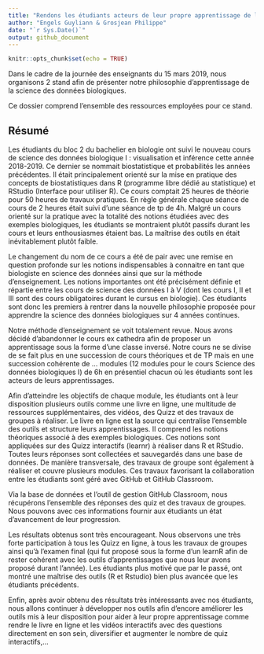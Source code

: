 ```yaml
---
title: "Rendons les étudiants acteurs de leur propre apprentissage de la science des données biologiques."
author: "Engels Guyliann & Grosjean Philippe"
date: "`r Sys.Date()`"
output: github_document
---
```


```r
knitr::opts_chunk$set(echo = TRUE)
```

Dans le cadre de la journée des enseignants du 15 mars 2019, nous organisons 2 stand afin de présenter notre philosophie d'apprentissage de la science des données biologiques.

Ce dossier comprend l'ensemble des ressources employées pour ce stand.

## Résumé

Les étudiants du bloc 2 du bachelier en biologie  ont suivi le nouveau cours de science des données biologique I : visualisation et inférence cette année 2018-2019. Ce dernier se nommait biostatistique et probabilités les années précédentes. Il était principalement orienté sur la mise en pratique des concepts de biostatistiques dans R (programme libre dédié au statistique) et RStudio (Interface pour utiliser R). Ce cours comptait 25 heures de théorie pour 50 heures de travaux pratiques. En règle générale chaque séance de cours de 2 heures était suivi d’une séance de tp de 4h. Malgré un cours orienté sur la pratique avec la totalité des notions étudiées avec des exemples biologiques, les étudiants se montraient plutôt passifs durant les cours et leurs enthousiasmes étaient bas. La maîtrise des outils en était inévitablement plutôt faible.

Le changement du nom de ce cours a été de pair avec une remise en question profonde sur les notions indispensables à connaitre en tant que biologiste en science des données ainsi que sur la méthode d’enseignement. Les notions importantes ont été précisément définie et répartie entre les cours de science des données I à V (dont les cours I, II et III sont des cours obligatoires durant le cursus en biologie). Ces étudiants sont donc les premiers à rentrer dans la nouvelle philosophie proposée pour apprendre la science des données biologiques sur 4 années continues. 

Notre méthode d’enseignement se voit totalement revue. Nous avons décidé d’abandonner le cours ex cathedra afin de proposer un apprentissage sous la forme d’une classe inversé. Notre cours ne se divise de se fait plus en une succession de cours théoriques et de TP mais en une succession cohérente de … modules (12 modules pour le cours Science des données biologiques I) de 6h en présentiel chacun où les étudiants sont les acteurs de leurs apprentissages. 

Afin d’atteindre les objectifs de chaque module, les étudiants ont à leur disposition plusieurs outils comme une livre en ligne, une multitude de ressources supplémentaires, des vidéos, des Quizz et des travaux de groupes à réaliser. Le livre en ligne est la source qui centralise l’ensemble des outils et structure leurs apprentissages. Il comprend les notions théoriques associé à des exemples biologiques. Ces notions sont appliquées sur des Quizz interactifs (learnr) à réaliser dans R et RStudio. Toutes leurs réponses sont collectées et sauvegardés dans une base de données. De manière transversale, des travaux de groupe sont également à réaliser et couvre plusieurs modules. Ces travaux favorisant la collaboration entre les étudiants sont géré avec GitHub et GitHub Classroom. 

Via la base de données et l’outil de gestion GitHub Classroom, nous récupérons l’ensemble des réponses des quiz et des travaux de groupes. Nous pouvons avec ces informations fournir aux étudiants un état d’avancement de leur progression.

Les résultats obtenus sont très encourageant. Nous observons une très forte participation à tous les Quizz en ligne, à tous les travaux de groupes ainsi qu’à l’examen final (qui fut proposé sous la forme d’un learnR afin de rester cohérent avec les outils d’apprentissages que nous leur avons proposé durant l’année).  Les étudiants plus motivé que par le passé, ont montré une maîtrise des outils (R et Rstudio) bien plus avancée que les étudiants précédents. 

Enfin, après avoir obtenu des résultats très intéressants avec nos étudiants, nous allons continuer à développer nos outils afin d’encore améliorer les outils mis à leur disposition pour aider à leur propre apprentissage comme rendre le livre en ligne et les vidéos interactifs avec des questions directement en son sein, diversifier et augmenter le nombre de quiz interactifs,…
